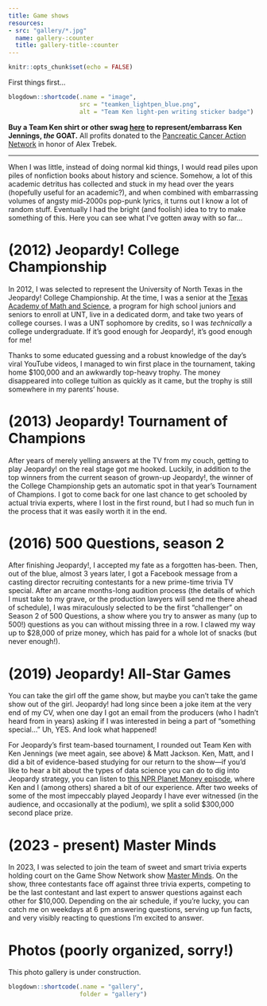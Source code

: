 ```yaml
---
title: Game shows
resources: 
- src: "gallery/*.jpg"
  name: gallery-:counter
  title: gallery-title-:counter
---
```


```r
knitr::opts_chunk$set(echo = FALSE)
```

First things first...

```r
blogdown::shortcode(.name = "image",
                    src = "teamken_lightpen_blue.png",
                    alt = "Team Ken light-pen writing sticker badge")
```

**Buy a Team Ken shirt or other swag [here](https://teespring.com/team-ken-4ever) to represent/embarrass Ken Jennings, _the_ GOAT.** All profits donated to the [Pancreatic Cancer Action Network](https://pancan.org) in honor of Alex Trebek.

---

When I was little, instead of doing normal kid things, I would read piles upon piles of nonfiction books about history and science. Somehow, a lot of this academic detritus has collected and stuck in my head over the years (hopefully useful for an academic?), and when combined with embarrassing volumes of angsty mid-2000s pop-punk lyrics, it turns out I know a lot of random stuff. Eventually I had the bright (and foolish) idea to try to make something of this. Here you can see what I've gotten away with so far...

# (2012) Jeopardy! College Championship

In 2012, I was selected to represent the University of North Texas in the Jeopardy! College Championship. At the time, I was a senior at the [Texas Academy of Math and Science](https://tams.unt.edu), a program for high school juniors and seniors to enroll at UNT, live in a dedicated dorm, and take two years of college courses. I was a UNT sophomore by credits, so I was _technically_ a college undergraduate. If it's good enough for Jeopardy!, it's good enough for me!

Thanks to some educated guessing and a robust knowledge of the day's viral YouTube videos, I managed to win first place in the tournament, taking home $100,000 and an awkwardly top-heavy trophy. The money disappeared into college tuition as quickly as it came, but the trophy is still somewhere in my parents' house.

# (2013) Jeopardy! Tournament of Champions

After years of merely yelling answers at the TV from my couch, getting to play Jeopardy! on the real stage got me hooked. Luckily, in addition to the top winners from the current season of grown-up Jeopardy!, the winner of the College Championship gets an automatic spot in that year's Tournament of Champions. I got to come back for one last chance to get schooled by actual trivia experts, where I lost in the first round, but I had so much fun in the process that it was easily worth it in the end.

# (2016) 500 Questions, season 2

After finishing Jeopardy!, I accepted my fate as a forgotten has-been. Then, out of the blue, almost 3 years later, I got a Facebook message from a casting director recruiting contestants for a new prime-time trivia TV special. After an arcane months-long audition process (the details of which I must take to my grave, or the production lawyers will send me there ahead of schedule), I was miraculously selected to be the first "challenger" on Season 2 of 500 Questions, a show where you try to answer as many (up to 500!) questions as you can without missing three in a row. I clawed my way up to $28,000 of prize money, which has paid for a whole lot of snacks (but never enough!).

# (2019) Jeopardy! All-Star Games

You can take the girl off the game show, but maybe you can’t take the game show out of the girl. Jeopardy! had long since been a joke item at the very end of my CV, when one day I got an email from the producers (who I hadn’t heard from in years) asking if I was interested in being a part of “something special…” Uh, YES. And look what happened!

For Jeopardy’s first team-based tournament, I rounded out Team Ken with Ken Jennings (we meet again, see above) & Matt Jackson. Ken, Matt, and I did a bit of evidence-based studying for our return to the show—if you’d like to hear a bit about the types of data science you can do to dig into Jeopardy strategy, you can listen to [this NPR Planet Money episode](https://www.npr.org/2019/05/10/722198188/episode-912-how-uncle-jamie-broke-jeopardy), where Ken and I (among others) shared a bit of our experience. After two weeks of some of the most impeccably played Jeopardy I have ever witnessed (in the audience, and occasionally at the podium), we split a solid $300,000 second place prize.

# (2023 - present) Master Minds

In 2023, I was selected to join the team of sweet and smart trivia experts holding court on the Game Show Network show [Master Minds](https://www.gameshownetwork.com/master-minds). On the show, three contestants face off against three trivia experts, competing to be the last contestant and last expert to answer questions against each other for $10,000. Depending on the air schedule, if you're lucky, you can catch me on weekdays at 6 pm answering questions, serving up fun facts, and very visibly reacting to questions I'm excited to answer.

# Photos (poorly organized, sorry!)

This photo gallery is under construction.

```r
blogdown::shortcode(.name = "gallery",
                    folder = "gallery")
```

